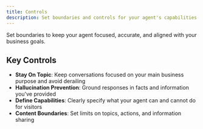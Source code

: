 ```yaml
---
title: Controls
description: Set boundaries and controls for your agent's capabilities
---
```


Set boundaries to keep your agent focused, accurate, and aligned with your business goals.

## Key Controls

- **Stay On Topic**: Keep conversations focused on your main business purpose and avoid derailing
- **Hallucination Prevention**: Ground responses in facts and information you've provided
- **Define Capabilities**: Clearly specify what your agent can and cannot do for visitors
- **Content Boundaries**: Set limits on topics, actions, and information sharing